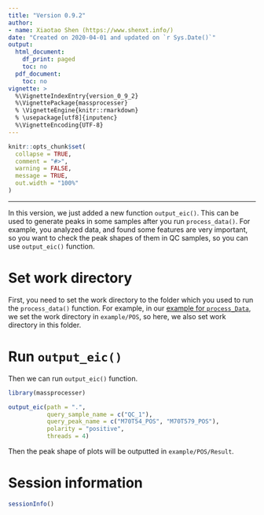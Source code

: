 ```yaml
---
title: "Version 0.9.2"
author:
- name: Xiaotao Shen (https://www.shenxt.info/)
date: "Created on 2020-04-01 and updated on `r Sys.Date()`"
output:
  html_document:
    df_print: paged
    toc: no
  pdf_document:
    toc: no
vignette: >
  %\VignetteIndexEntry{version_0_9_2}
  %\VignettePackage{massprocesser}
  % \VignetteEngine{knitr::rmarkdown}
  % \usepackage[utf8]{inputenc}
  %\VignetteEncoding{UTF-8}
---
```


```r
knitr::opts_chunk$set(
  collapse = TRUE,
  comment = "#>",
  warning = FALSE,
  message = TRUE,
  out.width = "100%"
)
```

***

In this version, we just added a new function `output_eic()`. This can be used to generate peaks in some samples after you run `process_data()`. For example, you analyzed data, and found some features are very important, so you want to check the peak shapes of them in QC samples, so you can use `output_eic()` function.

# **Set work directory**

First, you need to set the work directory to the folder which you used to run the `process_data()` function. For example, in our [example for `process_Data`](https://tidymass.github.io/massprocesser/articles/raw_data_processing.html), we set the work directory in `example/POS`, so here, we also set work directory in this folder.

# **Run `output_eic()`**

Then we can run `output_eic()` function. 

```r
library(massprocesser)

output_eic(path = ".", 
           query_sample_name = c("QC_1"), 
           query_peak_name = c("M70T54_POS", "M70T579_POS"),
           polarity = "positive", 
           threads = 4)
```

Then the peak shape of plots will be outputted in `example/POS/Result`.

# **Session information**

```r
sessionInfo()
```